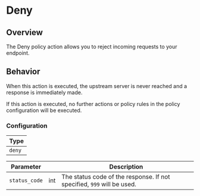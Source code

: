 # Deny

## Overview

The Deny policy action allows you to reject incoming requests to your endpoint.

## Behavior

When this action is executed, the upstream server is never reached and a response is immediately made.

If this action is executed, no further actions or policy rules in the policy configuration will be executed.

### Configuration

| Type   |
| ------ |
| `deny` |

| Parameter     | &nbsp; | Description                                                            |
| ------------- | ------ | ---------------------------------------------------------------------- |
| `status_code` | int    | The status code of the response. If not specified, `999` will be used. |
